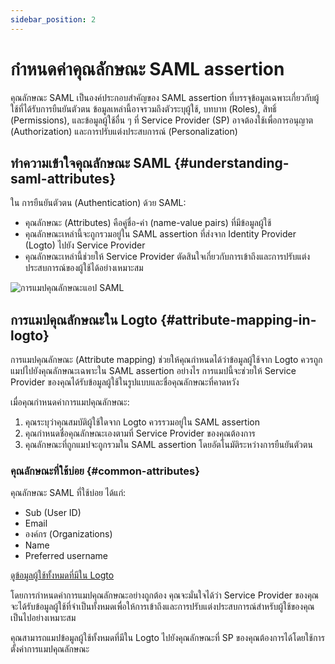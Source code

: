 ```yaml
---
sidebar_position: 2
---
```


# กำหนดค่าคุณลักษณะ SAML assertion

คุณลักษณะ SAML เป็นองค์ประกอบสำคัญของ SAML assertion ที่บรรจุข้อมูลเฉพาะเกี่ยวกับผู้ใช้ที่ได้รับการยืนยันตัวตน ข้อมูลเหล่านี้อาจรวมถึงตัวระบุผู้ใช้, บทบาท (Roles), สิทธิ์ (Permissions), และข้อมูลผู้ใช้อื่น ๆ ที่ Service Provider (SP) อาจต้องใช้เพื่อการอนุญาต (Authorization) และการปรับแต่งประสบการณ์ (Personalization)

## ทำความเข้าใจคุณลักษณะ SAML \{#understanding-saml-attributes}

ใน การยืนยันตัวตน (Authentication) ด้วย SAML:

- คุณลักษณะ (Attributes) คือคู่ชื่อ-ค่า (name-value pairs) ที่มีข้อมูลผู้ใช้
- คุณลักษณะเหล่านี้จะถูกรวมอยู่ใน SAML assertion ที่ส่งจาก Identity Provider (Logto) ไปยัง Service Provider
- คุณลักษณะเหล่านี้ช่วยให้ Service Provider ตัดสินใจเกี่ยวกับการเข้าถึงและการปรับแต่งประสบการณ์ของผู้ใช้ได้อย่างเหมาะสม

<img src="/img/assets/attribute-mapping.png" alt="การแมปคุณลักษณะแอป SAML" />

## การแมปคุณลักษณะใน Logto \{#attribute-mapping-in-logto}

การแมปคุณลักษณะ (Attribute mapping) ช่วยให้คุณกำหนดได้ว่าข้อมูลผู้ใช้จาก Logto ควรถูกแมปไปยังคุณลักษณะเฉพาะใน SAML assertion อย่างไร การแมปนี้จะช่วยให้ Service Provider ของคุณได้รับข้อมูลผู้ใช้ในรูปแบบและชื่อคุณลักษณะที่คาดหวัง

เมื่อคุณกำหนดค่าการแมปคุณลักษณะ:

1. คุณระบุว่าคุณสมบัติผู้ใช้ใดจาก Logto ควรรวมอยู่ใน SAML assertion
2. คุณกำหนดชื่อคุณลักษณะเองตามที่ Service Provider ของคุณต้องการ
3. คุณลักษณะที่ถูกแมปจะถูกรวมใน SAML assertion โดยอัตโนมัติระหว่างการยืนยันตัวตน

### คุณลักษณะที่ใช้บ่อย \{#common-attributes}

คุณลักษณะ SAML ที่ใช้บ่อย ได้แก่:

- Sub (User ID)
- Email
- องค์กร (Organizations)
- Name
- Preferred username

[ดูข้อมูลผู้ใช้ทั้งหมดที่มีใน Logto](/user-management/user-data)

โดยการกำหนดค่าการแมปคุณลักษณะอย่างถูกต้อง คุณจะมั่นใจได้ว่า Service Provider ของคุณจะได้รับข้อมูลผู้ใช้ที่จำเป็นทั้งหมดเพื่อให้การเข้าถึงและการปรับแต่งประสบการณ์สำหรับผู้ใช้ของคุณเป็นไปอย่างเหมาะสม

คุณสามารถแมปข้อมูลผู้ใช้ทั้งหมดที่มีใน Logto ไปยังคุณลักษณะที่ SP ของคุณต้องการได้โดยใช้การตั้งค่าการแมปคุณลักษณะ
